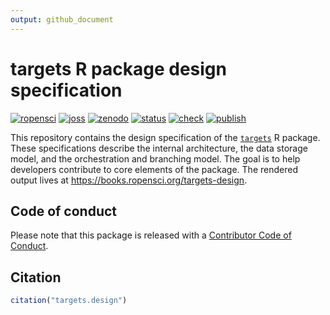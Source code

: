 ```yaml
---
output: github_document
---
```


# targets R package design specification

[![ropensci](https://badges.ropensci.org/401_status.svg)](https://github.com/ropensci/software-review/issues/401)
[![joss](https://joss.theoj.org/papers/10.21105/joss.02959/status.svg)](https://doi.org/10.21105/joss.02959)
[![zenodo](https://zenodo.org/badge/327033759.svg)](https://zenodo.org/badge/latestdoi/327033759)
[![status](https://www.repostatus.org/badges/latest/active.svg)](https://www.repostatus.org/#active)
[![check](https://github.com/ropensci/targets-design/workflows/check/badge.svg)](https://github.com/ropensci/targets-design/actions?query=workflow%3Acheck)
[![publish](https://github.com/ropensci/targets-design/workflows/publish/badge.svg)](https://github.com/ropensci/targets-design/actions?query=workflow%3Apublish)

This repository contains the design specification of the [`targets`](https://github.com/ropensci/targets) R package. These specifications describe the internal architecture, the data storage model, and the orchestration and branching model. The goal is to help developers contribute to core elements of the package. The rendered output lives at <https://books.ropensci.org/targets-design>.

## Code of conduct

Please note that this package is released with a [Contributor Code of Conduct](https://ropensci.org/code-of-conduct/).

## Citation

```r
citation("targets.design")
```
